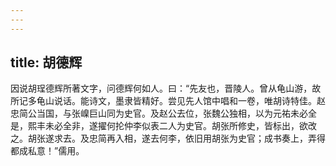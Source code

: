 ```yaml
---
---
---
```

title: 胡德辉
---







因说胡珵德辉所著文字，问德辉何如人。曰：“先友也，晋陵人。曾从龟山游，故所记多龟山说话。能诗文，墨隶皆精好。尝见先人馆中唱和一卷，唯胡诗特佳。赵忠简公当国，与张嵲巨山同为史官。及赵公去位，张魏公独相，以为元祐未必全是，熙丰未必全非，遂擢何抡仲李似表二人为史官。胡张所修史，皆标出，欲改之。胡张遂求去。及忠简再入相，遂去何李，依旧用胡张为史官；成书奏上，弄得都成私意！”儒用。